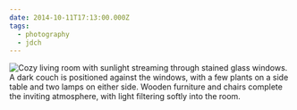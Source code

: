 ```yaml
---
date: 2014-10-11T17:13:00.000Z
tags:
  - photography
  - jdch
---
```

![Cozy living room with sunlight streaming through stained glass windows. A dark couch is positioned against the windows, with a few plants on a side table and two lamps on either side. Wooden furniture and chairs complete the inviting atmosphere, with light filtering softly into the room.](../../assets/photos/20141011-IMG_0401.jpg)
